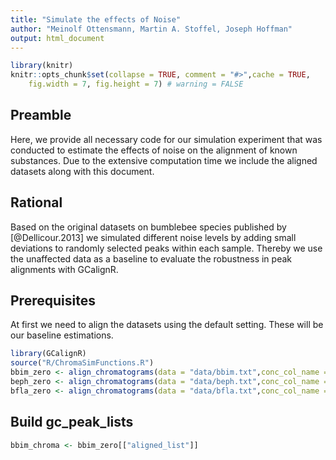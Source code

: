 ```yaml
---
title: "Simulate the effects of Noise"
author: "Meinolf Ottensmann, Martin A. Stoffel, Joseph Hoffman"
output: html_document
---
```


```r
library(knitr)
knitr::opts_chunk$set(collapse = TRUE, comment = "#>",cache = TRUE,
    fig.width = 7, fig.height = 7) # warning = FALSE
```

## Preamble
Here, we provide all necessary code for our simulation experiment that was conducted to estimate the effects of noise on the alignment of known substances. Due to the extensive computation time we include the aligned datasets along with this document.

## Rational
Based on the original datasets on bumblebee species published by [@Dellicour.2013] we simulated different noise levels by adding small deviations to randomly selected peaks within each sample. Thereby we use the unaffected data as a baseline to evaluate the robustness in peak alignments with GCalignR.

## Prerequisites
At first we need to align the datasets using the default setting. These will be our baseline estimations.
```r
library(GCalignR)
source("R/ChromaSimFunctions.R")
bbim_zero <- align_chromatograms(data = "data/bbim.txt",conc_col_name = "Area",rt_col_name = "RT")
beph_zero <- align_chromatograms(data = "data/beph.txt",conc_col_name = "Area",rt_col_name = "RT")
bfla_zero <- align_chromatograms(data = "data/bfla.txt",conc_col_name = "Area",rt_col_name = "RT")
```

## Build gc_peak_lists
```r
bbim_chroma <- bbim_zero[["aligned_list"]]
```
